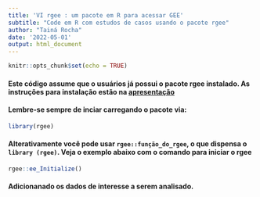 ```yaml
---
title: 'VI rgee : um pacote em R para acessar GEE'
subtitle: "Code em R com estudos de casos usando o pacote rgee"
author: "Tainá Rocha"
date: '2022-05-01'
output: html_document
---
```


```r
knitr::opts_chunk$set(echo = TRUE)
```

#### Este código assume que o usuários já possui o pacote rgee instalado. As instruções para instalação estão na [apresentação](link)


#### Lembre-se sempre de inciar carregando o pacote via:

```r
library(rgee)
```

#### Alterativamente você pode usar `rgee::função_do_rgee`, o que dispensa o `library (rgee)`. Veja o exemplo abaixo com o comando para iniciar o rgee

```r
rgee::ee_Initialize()
```

#### Adicionanado os dados de interesse a serem analisado. 


